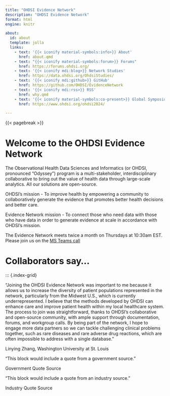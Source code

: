 ```yaml
---
title: "OHDSI Evidence Network"
description: "OHDSI Evidence Network"
format: html
engine: knitr

about:
  id: about
  template: jolla
  links:
    - text: '{{< iconify material-symbols:info>}} About'
      href: about.qmd
    - text: "{{< iconify material-symbols:forum>}} Forums"
      href: https://forums.ohdsi.org/
    - text: '{{< iconify mdi:blog>}} Network Studies'
      href: https://data.ohdsi.org/OhdsiStudies/
    - text: '{{< iconify mdi:github>}} GitHub'
      href: https://github.com/OHDSI/EvidenceNetwork
    - text: '{{< iconify mdi:rss>}} RSS'
      href: why.qmd
    - text: '{{< iconify material-symbols:co-present>}} Global Symposium'
      href: https://www.ohdsi.org/ohdsi2024/

---
```


::: {#about}
:::

{{< pagebreak >}}

::: {.column-page}

# Welcome to the OHDSI Evidence Network

The Observational Health Data Sciences and Informatics (or OHDSI, pronounced "Odyssey") program is a multi-stakeholder, interdisciplinary collaborative to bring out the value of health data through large-scale analytics. All our solutions are open-source.

OHDSI’s mission - To improve health by empowering a community to collaboratively generate the evidence that promotes better health decisions and better care.

Evidence Network mission - To connect those who need data with those who have data in order to generate evidence at scale in accordance with OHDSI's mission.

The Evidence Network meets twice a month on Thursdays at 10:30am EST. Please join us on the [MS Teams call](https://teams.microsoft.com/l/meetup-join/19%3aLfldTmDbcMLKkVZLXnRHW16eGF6wbl6hLRpCr6MBlmw1%40thread.tacv2/1705457873853?context=%7b%22Tid%22%3a%22a30f0094-9120-4aab-ba4c-e5509023b2d5%22%2c%22Oid%22%3a%223c193b7f-c2ab-4bcf-b88c-f89a6b1fba38%22%7d)



# Collaborators say...
:::

::: {.index-grid}

::: {.index-g-col-4 .card .border-light .mb-3 .text-center}
::: {.card-body}
["Joining the OHDSI Evidence Network was important to me because it  allows us to increase the diversity of patient populations represented in the network, particularly from the Midwest U.S., which is currently underrepresented. I believe that the methods developed by OHDSI can  enhance care and improve patient health within my local healthcare system. The process to join was straightforward, thanks to OHDSI’s collaborative and open-source community, with ample support through documentation, forums, and workgroup calls. By being part of the network, I hope to engage more data  partners so we can tackle challenging clinical problems together, such as rare diseases and rare adverse drug reactions, which are often impossible to address with a single database."]{.card-text}

[Linying Zhang, Washington University at St. Louis]{.blockquote-footer}
:::
:::

::: {.index-g-col-4 .card .border-light .mb-3 .text-center}
::: {.card-body}
["This block would include a quote from a government source."]{.card-text}

[Government Quote Source]{.blockquote-footer}
:::
:::

::: {.index-g-col-4 .card .border-light .mb-3 .text-center}
::: {.card-body}
["This block would include a quote from an industry source."]{.card-text}

[Industry Quote Source]{.blockquote-footer}
:::
:::
